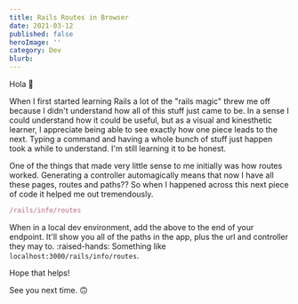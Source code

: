 ```yaml
---
title: Rails Routes in Browser
date: 2021-03-12
published: false
heroImage: ''
category: Dev
blurb: 
---
```


Hola :wave:

When I first started learning Rails a lot of the "rails magic" threw me off because I didn't understand how all of this stuff just came to be. In a sense I could understand how it could be useful, but as a visual and kinesthetic learner, I appreciate being able to see exactly how one piece leads to the next. Typing a command and having a whole bunch of stuff just happen took a while to understand. I'm still learning it to be honest.

One of the things that made very little sense to me initially was how routes worked. Generating a controller automagically means that now I have all these pages, routes and paths?? So when I happened across this next piece of code it helped me out tremendously.

```jsx
/rails/info/routes
```

When in a local dev environment, add the above to the end of your endpoint. It'll show you all of the paths in the app, plus the url and controller they may to. :raised-hands: Something like `localhost:3000/rails/info/routes`.

Hope that helps!

See you next time. :upside_down_face:
